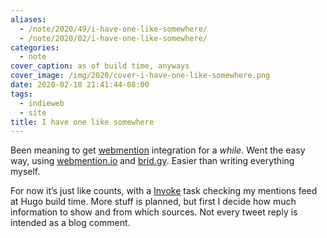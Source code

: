```yaml
---
aliases:
  - /note/2020/49/i-have-one-like-somewhere/
  - /note/2020/02/i-have-one-like-somewhere/
categories:
  - note
cover_caption: as of build time, anyways
cover_image: /img/2020/cover-i-have-one-like-somewhere.png
date: 2020-02-18 21:41:44-08:00
tags:
  - indieweb
  - site
title: I have one like somewhere
---
```


Been meaning to get [webmention](https://indieweb.org/Webmention)
integration for a *while*. Went the easy way, using
[webmention.io](https://webmention.io) and [brid.gy](https://brid.gy).
Easier than writing everything myself.

For now it’s just like counts, with a [Invoke][invoke] task
checking my mentions feed at Hugo build time. More stuff is planned, but
first I decide how much information to show and from which sources. Not
every tweet reply is intended as a blog comment.

[invoke]: https://www.pyinvoke.org
